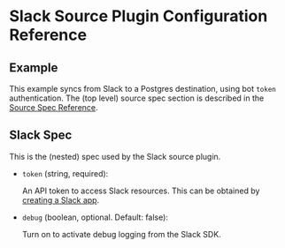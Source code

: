 # Slack Source Plugin Configuration Reference

## Example

This example syncs from Slack to a Postgres destination, using bot `token` authentication. The (top level) source spec section is described in the [Source Spec Reference](/docs/reference/source-spec).


<Configuration/>

## Slack Spec

This is the (nested) spec used by the Slack source plugin.

- `token` (string, required):

  An API token to access Slack resources. This can be obtained by [creating a Slack app](/docs/plugins/sources/slack/overview#step-1).

- `debug` (boolean, optional. Default: false):

  Turn on to activate debug logging from the Slack SDK.
